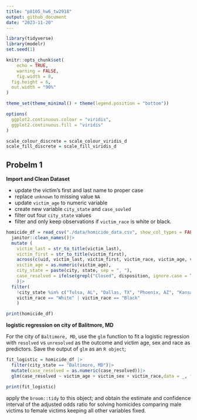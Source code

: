 ```yaml
---
title: "p8105_hw6_tw2918"
output: github_document
date: "2023-11-20"
---
```


```r
library(tidyverse)
library(modelr)
set.seed(1)

knitr::opts_chunk$set(
	echo = TRUE,
	warning = FALSE,
	fig.width = 8, 
  fig.height = 6,
  out.width = "90%"
)

theme_set(theme_minimal() + theme(legend.position = "bottom"))

options(
  ggplot2.continuous.colour = "viridis",
  ggplot2.continuous.fill = "viridis"
)

scale_colour_discrete = scale_colour_viridis_d
scale_fill_discrete = scale_fill_viridis_d
```

## Probelm 1

**Import and Clean Dataset**

* update the victim's first and last name to proper case
* replace `unknown` to missing value `NA`
* update `victim_age` to numeric variable
* create new variable `city_state` and `case_sovled`
* filter out four `city_state` values
* filter and only keep observations if `victim_race` is white or black. 

```r
homicide_df = read_csv("./data/homicide_data.csv", show_col_types = FALSE) |>
  janitor::clean_names()|>
  mutate (
    victim_last = str_to_title(victim_last),
    victim_first = str_to_title(victim_first),
    across(c(uid, victim_last, victim_first, victim_race, victim_age, victim_sex, city, state, disposition), ~na_if(., "Unknown")),
    victim_age = as.numeric(victim_age),
    city_state = paste(city, state, sep = ", "),
    case_resolved = ifelse(grepl("Closed", disposition, ignore.case = TRUE), "1", "0")
    )|>
  filter(
    !city_state %in% c("Tulsa, AL", "Dallas, TX", "Phoenix, AZ", "Kansas City, MO" ),
    victim_race == "White" | victim_race == "Black"
    )

print(homicide_df)
```

**logistic regression on city of Balitmore, MD**

For the city of `Baltimore, MD`, use the `glm` function to fit a logistic regression with `resolved` vs `unresolved` as the outcome and victim age, sex and race as predictors. Save the output of `glm` as an `R object`; 

```r
fit_logistic = homicide_df |>
  filter(city_state == "Baltimore, MD")|>
  mutate(case_resolved = as.numeric(case_resolved))|>
  glm(case_resolved ~ victim_age + victim_sex + victim_race,data = _, family = binomial())

print(fit_logistic)
```

apply the `broom::tidy` to this object; and obtain the estimate and confidence interval of the adjusted odds ratio for solving homicides comparing male victims to female victims keeping all other variables fixed.



